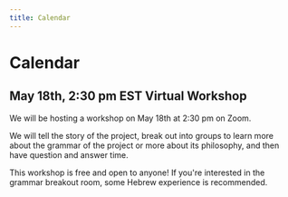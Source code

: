```yaml
---
title: Calendar
---
```

# Calendar

## May 18th, 2:30 pm EST Virtual Workshop
We will be hosting a workshop on May 18th at 2:30 pm on Zoom.

We will tell the story of the project, break out into groups to learn more about the grammar of the project or more about its philosophy, and then have question and answer time.

This workshop is free and open to anyone! If you're interested in the grammar breakout room, some Hebrew experience is recommended.
